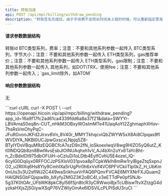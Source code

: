 ---
title: 转账加速
api: POST /api/mpc/billing/withdraw_pending
description: "转账签名完成后，由于手续费不足而长时间未上链的时候，可以重新指定更高额的手续费用加速上链"
---

#### 请求参数数据结构
<ParamField query="withdraw_id" type="integer" required>
    转账id
</ParamField>
<ParamField query="fee_rate" type="string">
   	BTC类型系列，费率；注意：不要和其他系列参数一起传入
</ParamField>
<ParamField query="size" type="string">
   	BTC类型系列，字节大小；注意：不要和其他系列参数一起传入
</ParamField>
<ParamField query="gas_price" type="string">
    ETH类型系列，gas推荐单价；注意：不要和其他系列参数一起传入
</ParamField>
<ParamField query="gas_limit" type="string">
   	ETH类型系列，gas限制；注意：不要和其他系列参数一起传入
</ParamField>
<ParamField query="fee" type="string">
    其他系列，如DOT\TRX，使用fee；注意：不要和其他系列参数一起传入；`gas_limit除外，如ATOM`
</ParamField>


#### 响应参数数据结构
无



<RequestExample>
  ```curl cURL
  curl -X POST \
  --url https://openapi.hicoin.vip/api/mpc/billing/withdraw_pending?app_id=16a9f17fc2ad61ca4339fdd6a8a37f21&data=SWYYr-LBVAmaS0eq8n-CUT_nHkM3OBxyWOsImMTe41UaqAoYI2ZghmaphXHov-7hsRsVmOhyPqC-JFuRGvonJKFd2Jirxv6Vn_8V40r_MMYTkhqcviQbZWYW5xX8Ai8CIpqas9fIWVDIYA_NKBl0UCJpwGxscxLNpjq5Z8-BTyIYDsVBquM9zEQGBCfcA7szD9n2fN_loSkoexlwqV8wg9HIZO5yQ6utZ_Kt0lNDQQb8zn8BwfAvsEsbJlOINUAqhxh1vV_AJ4bXn2uYx8TaYcBht-n_ZcBdxIDt975dbOFUiH-oCzIuDi1oLDtb4EylfCvhU5E4ozel_lQ-6cyIG0Dqiiyx0RFFOCJzPSXIoV031pvoa8pTCpkWklh8mRw1rylBgeZtqSxpnJO2_u2RIlXq6Hs8Yly9CmhIXaSrUgPir0h6xVxlf4VC6PFVCkiiTlp0kZ_H_UbKm0nUis3v3U2sflWJ2C449waSrikhuxVrFAQ6PQmrFVCAE6MYXNrFXJQuam2HAIQNSGbFQjspw8b_bXyfyZMGZ3K2oBC4I_v3eETTdPe0pfSNJb-5g37K0tOAr_UFbWK8pkC8yl56fSjn8tcR3yCRWwoi8jxTcUBiswTtvXZtzgG4dyzkaHXjsZjSGiywXSqP76VZWlyOmAx6IDSViLcPLPISdU3ruCI
  ```
</RequestExample>
